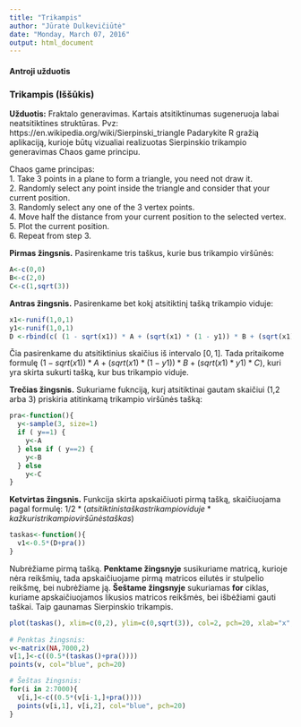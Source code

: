 ```yaml
---
title: "Trikampis"
author: "Jūratė Dulkevičiūtė"
date: "Monday, March 07, 2016"
output: html_document
---
```


#### Antroji užduotis

### Trikampis (Iššūkis)

**Užduotis:** Fraktalo generavimas. Kartais atsitiktinumas sugeneruoja labai neatsitiktines struktūras. Pvz: https://en.wikipedia.org/wiki/Sierpinski_triangle Padarykite R gražią aplikaciją, kurioje būtų vizualiai realizuotas Sierpinskio trikampio generavimas Chaos game principu.

Chaos game principas:   
1. Take 3 points in a plane to form a triangle, you need not draw it.  
2. Randomly select any point inside the triangle and consider that your current position.  
3. Randomly select any one of the 3 vertex points.  
4. Move half the distance from your current position to the selected vertex.  
5. Plot the current position.  
6. Repeat from step 3.  

**Pirmas žingsnis.** Pasirenkame tris taškus, kurie bus trikampio viršūnės:
```r
A<-c(0,0)
B<-c(2,0)
C<-c(1,sqrt(3))
```

**Antras žingsnis.** Pasirenkame bet kokį atsitiktinį tašką trikampio viduje:
```r
x1<-runif(1,0,1)
y1<-runif(1,0,1)
D <-rbind(c( (1 - sqrt(x1)) * A + (sqrt(x1) * (1 - y1)) * B + (sqrt(x1) * y1) * C))
```
Čia pasirenkame du atsitiktinius skaičius iš intervalo $[0,1]$. Tada pritaikome formulę $(1 - sqrt(x1)) * A + (sqrt(x1) * (1 - y1)) * B + (sqrt(x1) * y1) * C)$, kuri yra skirta sukurti tašką, kur bus trikampio viduje.
  
**Trečias žingsnis.** Sukuriame fuknciją, kurį atsitiktinai gautam skaičiui (1,2 arba 3) priskiria atitinkamą trikampio viršūnės tašką:
```r
pra<-function(){
  y<-sample(3, size=1)
  if ( y==1) {
    y<-A
  } else if ( y==2) {
    y<-B
  } else 
    y<-C
}
```

**Ketvirtas žingsnis.** Funkcija skirta apskaičiuoti pirmą tašką, skaičiuojama pagal formulę: $1/2*(atsitiktinis taškas trikampio viduje * kažkuris trikampio viršūnės taškas)$
```r
taskas<-function(){ 
  v1<-0.5*(D+pra())  
}
```
Nubrėžiame pirmą tašką. **Penktame žingsnyje** susikuriame matricą, kurioje nėra reikšmių, tada apskaičiuojame pirmą matricos eilutės ir stulpelio reikšmę, bei nubrėžiame ją. 
**Šeštame žingsnyje** sukuriamas **for** ciklas, kuriame apskaičiuojamos likusios matricos reikšmės, bei išbėžiami gauti taškai. Taip gaunamas Sierpinskio trikampis.
```r
plot(taskas(), xlim=c(0,2), ylim=c(0,sqrt(3)), col=2, pch=20, xlab="x", ylab="y", main="Sierpinskio trikampis")
 
# Penktas žingsnis:
v<-matrix(NA,7000,2)
v[1,]<-c((0.5*(taskas()+pra())))
points(v, col="blue", pch=20)

# Šeštas žingsnis:
for(i in 2:7000){
  v[i,]<-c((0.5*(v[i-1,]+pra())))
  points(v[i,1], v[i,2], col="blue", pch=20)
}
```


